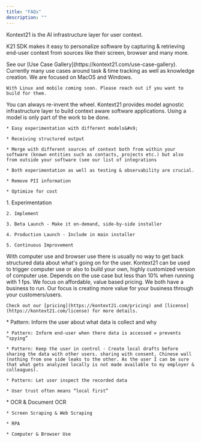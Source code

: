 ```yaml
---
title: "FAQs"
description: ""
---
```


Kontext21 is the AI infrastructure layer for user context.

K21 SDK makes it easy to personalize software by capturing & retrieving end-user context from sources like their screen, browser and many more.

<AccordionGroup>
  <Accordion title="What use cases are you targeting?">
    See our [Use Case Gallery](https://kontext21.com/use-case-gallery). Currently many use cases around task & time tracking as well as knowledge creation.
  </Accordion>

  <Accordion title="Which operating systems do you support?">
    We are focused on MacOS and Windows.

    With Linux and mobile coming soon. Please reach out if you want to build for them.
  </Accordion>

  <Accordion title="Why should we use this instead of integrating directly with model XY?">
    You can always re-invent the wheel. Kontext21 provides model agnostic infrastructure layer to build context aware software applications. Using a model is only part of the work to be done.

    * Easy experimentation with different models&#x9;

    * Receiving structured output

    * Merge with different sources of context both from within your software (known entities such as contacts, projects etc.) but also from outside your software (see our list of integrations

    * Both experimentation as well as testing & observability are crucial.

    * Remove PII information

    * Optimize for cost

  </Accordion>

  <Accordion title="What are the development stages for context aware AI apps" defaultOpen={false}>
    1. Experimentation

    2. Implement

    3. Beta Launch - Make it on-demand, side-by-side installer

    4. Production Launch - Include in main installer

    5. Continuous Improvement
  </Accordion>


  <Accordion title="How does this compare to computer use and browser use?" >
    With computer use and browser use there is usually no way to get back structured data about what's going on for the user. Kontext21 can be used to trigger computer use or also to build your own, highly customized version of computer use.
  </Accordion>

  <Accordion title="How much CPU & memory resources does it take?" defaultOpen={false}>
    Depends on the use case but less than 10% when running with 1 fps.&#x20;
  </Accordion>

  <Accordion title="What will pricing be like?" defaultOpen={false}>
    We focus on affordable, value based pricing. We both have a business to run. Our focus is creating more value for your business through your customers/users.

    Check out our [pricing](https://kontext21.com/pricing) and [license](https://kontext21.com/license) for more details.

  </Accordion>

  <Accordion title="What about privacy?" defaultOpen={false}>
    * Pattern: Inform the user about what data is collect and why

    * Pattern: Inform end-user when there data is accessed = prevents “spying”

    * Pattern: Keep the user in control - Create local drafts before sharing the data with other users. sharing with consent, Chinese wall (nothing from one side leaks to the other. As the user I can be sure that what gets analyzed locally is not made available to my employer & colleagues).

    * Pattern: Let user inspect the recorded data

    * User trust often means “local first”
  </Accordion>

  
  <Accordion title="What are related Industries?" defaultOpen={false}>
    * OCR & Document OCR

    * Screen Scraping & Web Scraping

    * RPA

    * Computer & Browser Use


  </Accordion>
</AccordionGroup>